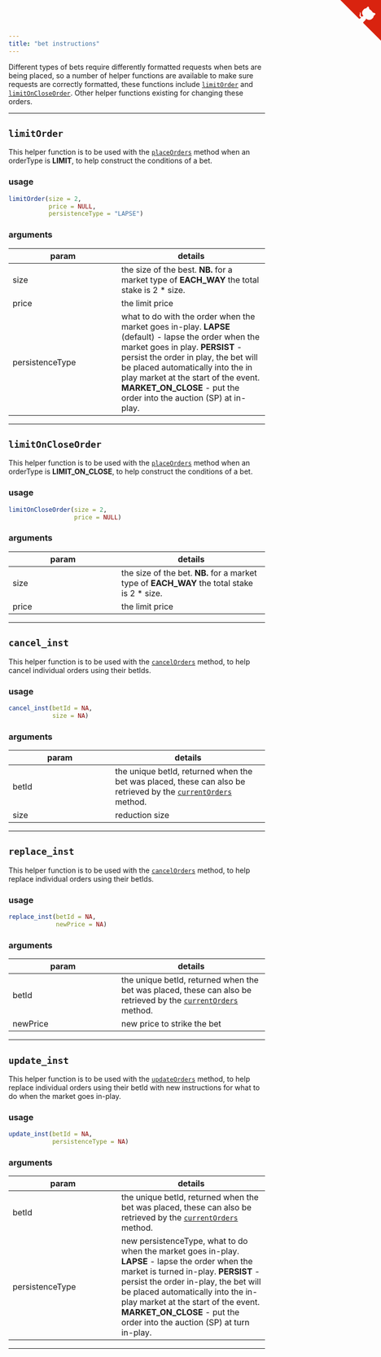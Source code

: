 ```yaml
---
title: "bet instructions"
---
```


Different types of bets require differently formatted requests when bets are being placed, so a number of helper functions are available to make sure requests are correctly formatted, these functions include [`limitOrder`](bf_helpers.html#limitorder) and [`limitOnCloseOrder`](bf_helpers.html#limitoncloseorder).  Other helper functions existing for changing these orders.

<hr>

## `limitOrder`

This helper function is to be used with the [`placeOrders`](placeOrders.html) method when an orderType is **LIMIT**, to help construct the conditions of a bet.

### usage

```r
limitOrder(size = 2,
           price = NULL,
           persistenceType = "LAPSE")
```

### arguments

param | details
------|--------
size | the size of the best. **NB.** for a market type of **EACH_WAY** the total stake is 2 \* size.
price | the limit price
persistenceType | what to do with the order when the market goes in-play.  **LAPSE** (default) - lapse the order when the market goes in play.  **PERSIST** - persist the order in play, the bet will be placed automatically into the in play market at the start of the event.  **MARKET_ON_CLOSE** - put the order into the auction (SP) at in-play.

<hr>

## `limitOnCloseOrder`

This helper function is to be used with the [`placeOrders`](placeOrders.html) method when an orderType is **LIMIT_ON_CLOSE**, to help construct the conditions of a bet.

### usage

```r
limitOnCloseOrder(size = 2,
                  price = NULL)
```

### arguments

param | details
------|--------
size | the size of the bet. **NB.** for a market type of **EACH_WAY** the total stake is 2 \* size.
price | the limit price

<hr>

## `cancel_inst`

This helper function is to be used with the [`cancelOrders`](cancelOrders.html) method, to help cancel individual orders using their betIds.

### usage

```r
cancel_inst(betId = NA,
            size = NA)
```

### arguments

param | details
------|---------
betId | the unique betId, returned when the bet was placed, these can also be retrieved by the [`currentOrders`](currentOrders.html) method.
size | reduction size

<hr>

## `replace_inst`

This helper function is to be used with the [`cancelOrders`](updateOrders.html) method, to help replace individual orders using their betIds.

### usage

```r
replace_inst(betId = NA,
             newPrice = NA)
```

### arguments

param | details
------|--------
betId | the unique betId, returned when the bet was placed, these can also be retrieved by the [`currentOrders`](currentOrders.html) method.
newPrice | new price to strike the bet

<hr>

## `update_inst`

This helper function is to be used with the [`updateOrders`](updateOrders.html) method, to help replace individual orders using their betId with new instructions for what to do when the market goes in-play.

### usage

```r
update_inst(betId = NA,
            persistenceType = NA)
```

### arguments

param | details
------|--------
betId | the unique betId, returned when the bet was placed, these can also be retrieved by the [`currentOrders`](currentOrders.html) method.
persistenceType | new persistenceType, what to do when the market goes in-play.  **LAPSE** - lapse the order when the market is turned in-play.  **PERSIST** - persist the order in-play, the bet will be placed automatically into the in-play market at the start of the event.  **MARKET_ON_CLOSE** - put the order into the auction (SP) at turn in-play.

<hr>

<a href="https://github.com/durtal/betfaiR" class="github-corner"><svg width="80" height="80" viewBox="0 0 250 250" style="fill:#d9230f; color:#fcfcfc; position: absolute; top: 0; border: 0; right: 0;"><path d="M0,0 L115,115 L130,115 L142,142 L250,250 L250,0 Z"></path><path d="M128.3,109.0 C113.8,99.7 119.0,89.6 119.0,89.6 C122.0,82.7 120.5,78.6 120.5,78.6 C119.2,72.0 123.4,76.3 123.4,76.3 C127.3,80.9 125.5,87.3 125.5,87.3 C122.9,97.6 130.6,101.9 134.4,103.2" fill="currentColor" style="transform-origin: 130px 106px;" class="octo-arm"></path><path d="M115.0,115.0 C114.9,115.1 118.7,116.5 119.8,115.4 L133.7,101.6 C136.9,99.2 139.9,98.4 142.2,98.6 C133.8,88.0 127.5,74.4 143.8,58.0 C148.5,53.4 154.0,51.2 159.7,51.0 C160.3,49.4 163.2,43.6 171.4,40.1 C171.4,40.1 176.1,42.5 178.8,56.2 C183.1,58.6 187.2,61.8 190.9,65.4 C194.5,69.0 197.7,73.2 200.1,77.6 C213.8,80.2 216.3,84.9 216.3,84.9 C212.7,93.1 206.9,96.0 205.4,96.6 C205.1,102.4 203.0,107.8 198.3,112.5 C181.9,128.9 168.3,122.5 157.7,114.1 C157.9,116.9 156.7,120.9 152.7,124.9 L141.0,136.5 C139.8,137.7 141.6,141.9 141.8,141.8 Z" fill="currentColor" class="octo-body"></path></svg></a><style>.github-corner:hover .octo-arm{animation:octocat-wave 560ms ease-in-out}@keyframes octocat-wave{0%,100%{transform:rotate(0)}20%,60%{transform:rotate(-25deg)}40%,80%{transform:rotate(10deg)}}@media (max-width:500px){.github-corner:hover .octo-arm{animation:none}.github-corner .octo-arm{animation:octocat-wave 560ms ease-in-out}}</style>
